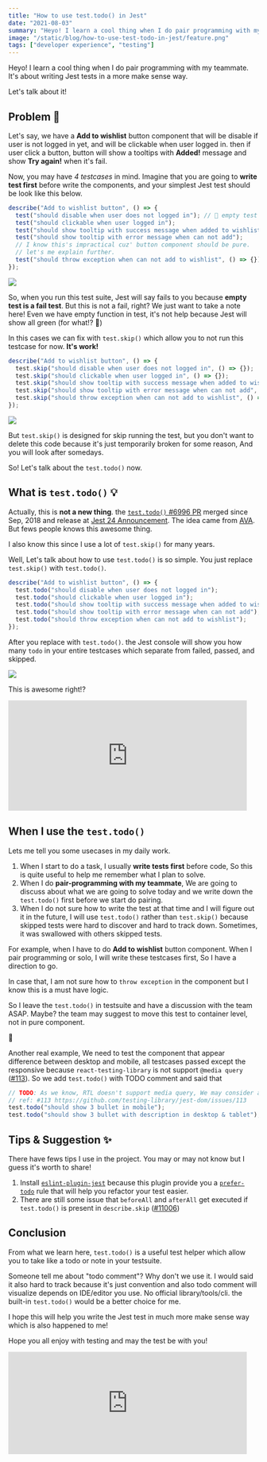 ```yaml
---
title: "How to use test.todo() in Jest"
date: "2021-08-03"
summary: "Heyo! I learn a cool thing when I do pair programming with my teammate. It's about writing Jest tests in a more make sense way. Let's talk about it!"
image: "/static/blog/how-to-use-test-todo-in-jest/feature.png"
tags: ["developer experience", "testing"]
---
```


Heyo! I learn a cool thing when I do pair programming with my teammate. It's about writing Jest tests in a more make sense way.

Let's talk about it!

## Problem 🚨

Let's say, we have a **Add to wishlist** button component that will be disable if user is not logged in yet, and will be clickable when user logged in. then if user click a button, button will show a tooltips with **Added!** message and show **Try again!** when it's fail.

Now, you may have _4 testcases_ in mind. Imagine that you are going to **write test first** before write the components, and your simplest Jest test should be look like this below.

```js
describe("Add to wishlist button", () => {
  test("should disable when user does not logged in"); // 🚨 empty test will be fail in Jest
  test("should clickable when user logged in");
  test("should show tooltip with success message when added to wishlist");
  test("should show tooltip with error message when can not add");
  // I know this's impractical cuz' button component should be pure.
  // let's me explain further.
  test("should throw exception when can not add to wishlist", () => {}); // 🤯 pass but for what?
});
```

<Image
  src="/static/blog/how-to-use-test-todo-in-jest/figure-1.png"
  height={561}
  width={1357}
  quality={100}
/>

So, when you run this test suite, Jest will say fails to you because **empty test is a fail test**. But this is not a fail, right? We just want to take a note here! Even we have empty function in test, it's not help because Jest will show all green (for what!? 🤯)

In this cases we can fix with `test.skip()` which allow you to not run this testcase for now. **It's work!**

```js
describe("Add to wishlist button", () => {
  test.skip("should disable when user does not logged in", () => {});
  test.skip("should clickable when user logged in", () => {});
  test.skip("should show tooltip with success message when added to wishlist", () => {});
  test.skip("should show tooltip with error message when can not add", () => {});
  test.skip("should throw exception when can not add to wishlist", () => {});
});
```

<Image
  src="/static/blog/how-to-use-test-todo-in-jest/figure-2.png"
  height={561}
  width={1177}
  quality={100}
/>

But `test.skip()` is designed for skip running the test, but you don't want to delete this code because it's just temporarily broken for some reason, And you will look after somedays.

So! Let's talk about the `test.todo()` now.

## What is `test.todo()` 💡

Actually, this is **not a new thing**. the [`test.todo()` #6996 PR](https://github.com/facebook/jest/pull/6996) merged since Sep,
2018 and release at [Jest 24 Announcement](https://jestjs.io/blog/2019/01/25/jest-24-refreshing-polished-typescript-friendly#testtodo).
The idea came from [AVA](https://github.com/avajs/ava/blob/main/docs/01-writing-tests.md#test-placeholders-todo). But fews people knows this awesome thing.

I also know this since I use a lot of `test.skip()` for many years.

Well, Let's talk about how to use `test.todo()` is so simple. You just replace `test.skip()` with `test.todo()`.

```js
describe("Add to wishlist button", () => {
  test.todo("should disable when user does not logged in");
  test.todo("should clickable when user logged in");
  test.todo("should show tooltip with success message when added to wishlist");
  test.todo("should show tooltip with error message when can not add");
  test.todo("should throw exception when can not add to wishlist");
});
```

After you replace with `test.todo()`. the Jest console will show you how many `todo` in your entire testcases which separate from failed, passed, and skipped.

<Image
  src="/static/blog/how-to-use-test-todo-in-jest/figure-3.png"
  height={561}
  width={1177}
  quality={100}
/>

This is awesome right!?

<iframe
  src="https://giphy.com/embed/3ohzdIuqJoo8QdKlnW"
  width="480"
  height="222"
  frameBorder="0"
  className="giphy-embed mx-auto w-full"
  allowFullScreen
></iframe>

## When I use the `test.todo()`

Lets me tell you some usecases in my daily work.

1. When I start to do a task, I usually **write tests first** before code, So this is quite useful to help me remember what I plan to solve.
2. When I do **pair-programming with my teammate**, We are going to discuss about what we are going to solve today and we write down the `test.todo()` first before we start do pairing.
3. When I do not sure how to write the test at that time and I will figure out it in the future, I will use `test.todo()` rather than `test.skip()` because skipped tests were hard to discover and hard to track down. Sometimes, it was swallowed with others skipped tests.

For example, when I have to do **Add to wishlist** button component. When I pair programming or solo, I will write these testcases first, So I have a direction to go.

In case that, I am not sure how to `throw exception` in the component but I know this is a must have logic.

So I leave the `test.todo()` in testsuite and have a discussion with the team ASAP. Maybe? the team may suggest to move this test to container level, not in pure component.

🎉

Another real example, We need to test the component that appear difference between desktop and mobile, all testcases passed except the responsive because `react-testing-library` is not support `@media query` ([#113](https://github.com/testing-library/jest-dom/issues/113)). So we add `test.todo()` with TODO comment
and said that

```js
// TODO: As we know, RTL doesn't support media query, We may consider another way to test it or move it to E2E test on Cypress instead
// ref: #113 https://github.com/testing-library/jest-dom/issues/113
test.todo("should show 3 bullet in mobile");
test.todo("should show 3 bullet with description in desktop & tablet");
```

## Tips & Suggestion ✨

There have fews tips I use in the project. You may or may not know but I guess it's worth to share!

1. Install [`eslint-plugin-jest`](https://github.com/jest-community/eslint-plugin-jest/) because this plugin provide you a [`prefer-todo`](https://github.com/jest-community/eslint-plugin-jest/blob/main/docs/rules/prefer-todo.md) rule that will help you refactor your test easier.
2. There are still some issue that `beforeAll` and `afterAll` get executed if `test.todo()` is present in `describe.skip` ([#11006](https://github.com/facebook/jest/issues/11006))

## Conclusion

From what we learn here, `test.todo()` is a useful test helper which allow you to take like a todo or note in your testsuite.

Someone tell me about "todo comment"? Why don't we use it. I would said it also hard to track because it's just convention and also todo comment will visualize depends on IDE/editor you use. No official library/tools/cli. the built-in `test.todo()` would be a better choice for me.

I hope this will help you write the Jest test in much more make sense way which is also happened to me!

Hope you all enjoy with testing and may the test be with you!

<iframe
  src="https://giphy.com/embed/l1AsJoOWnvy0CuyFq"
  width="480"
  height="206"
  frameBorder="0"
  className="giphy-embed mx-auto w-full"
  allowFullScreen
></iframe>
